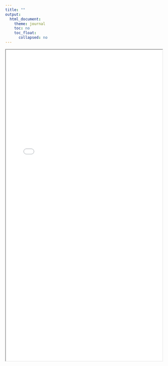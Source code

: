 ```yaml
---
title: ""
output: 
  html_document:
    theme: journal
    toc: no
    toc_float:
      collapsed: no
---
```


<iframe src="Documents/resume_2.pdf" width="100%" height="1000px">
